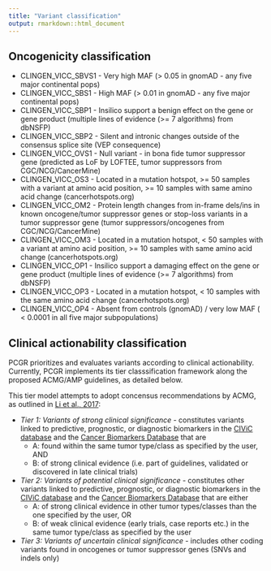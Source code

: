 ```yaml
---
title: "Variant classification"
output: rmarkdown::html_document
---
```


## Oncogenicity classification

 * CLINGEN_VICC_SBVS1 - Very high MAF (> 0.05 in gnomAD - any five major continental pops)
 * CLINGEN_VICC_SBS1 - High MAF (> 0.01 in gnomAD - any five major continental pops)
 * CLINGEN_VICC_SBP1 - Insilico support a benign effect on the gene or gene product (multiple lines of evidence (>= 7 algorithms) from dbNSFP)
 * CLINGEN_VICC_SBP2 - Silent and intronic changes outside of the consensus splice site (VEP consequence)
 * CLINGEN_VICC_OVS1 - Null variant - in bona fide tumor suppressor gene (predicted as LoF by LOFTEE, tumor suppressors from CGC/NCG/CancerMine)
 * CLINGEN_VICC_OS3 - Located in a mutation hotspot, >= 50 samples with a variant at amino acid position, >= 10 samples with same amino acid change (cancerhotspots.org)
 * CLINGEN_VICC_OM2 - Protein length changes from in-frame dels/ins in known oncogene/tumor suppressor genes or stop-loss variants in a tumor suppressor gene (tumor suppressors/oncogenes from CGC/NCG/CancerMine)
 * CLINGEN_VICC_OM3 - Located in a mutation hotspot, < 50 samples with a variant at amino acid position, >= 10 samples with same amino acid change (cancerhotspots.org)
 * CLINGEN_VICC_OP1 - Insilico support a damaging effect on the gene or gene product (multiple lines of evidence (>= 7 algorithms) from dbNSFP)
 * CLINGEN_VICC_OP3 - Located in a mutation hotspot, < 10 samples with the same amino acid change (cancerhotspots.org)
 * CLINGEN_VICC_OP4 - Absent from controls (gnomAD) / very low MAF ( < 0.0001 in all five major subpopulations)
    
## Clinical actionability classification

PCGR prioritizes and evaluates variants according to clinical actionability. Currently, PCGR implements its tier classsification framework along the proposed ACMG/AMP guidelines, as detailed below.

This tier model attempts to adopt concensus recommendations by ACMG, as outlined in [Li et al., 2017](https://www.ncbi.nlm.nih.gov/pmc/articles/PMC5707196/):

 - *Tier 1: Variants of strong clinical significance* - constitutes variants linked to predictive, prognostic, or diagnostic biomarkers in the [CIViC database](http://civic.genome.wustl.edu) and the [Cancer Biomarkers Database](https://www.cancergenomeinterpreter.org/biomarkers) that are
	 - A: found within the same tumor type/class as specified by the user, AND
	 - B: of strong clinical evidence (i.e. part of guidelines, validated or discovered in late clinical trials)
 - *Tier 2: Variants of potential clinical significance* - constitutes other variants linked to predictive, prognostic, or diagnostic biomarkers in the [CIViC database](http://civic.genome.wustl.edu) and the [Cancer Biomarkers Database](https://www.cancergenomeinterpreter.org/biomarkers) that are either
	 - A: of strong clinical evidence in other tumor types/classes than the one specified by the user, OR
	 - B: of weak clinical evidence (early trials, case reports etc.) in the same tumor type/class as specified by the user
 - *Tier 3: Variants of uncertain clinical significance* - includes other coding variants found in oncogenes or tumor suppressor genes (SNVs and indels only)
